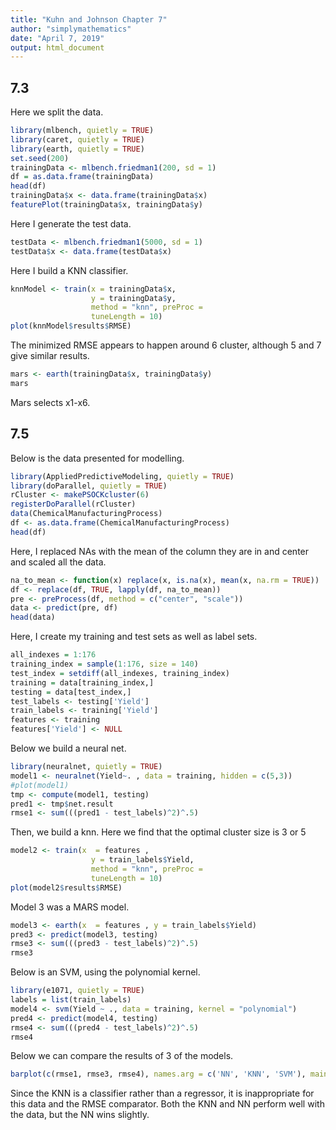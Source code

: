 ```yaml
---
title: "Kuhn and Johnson Chapter 7"
author: "simplymathematics"
date: "April 7, 2019"
output: html_document
---
```



## 7.3
Here we split the data.
```r
library(mlbench, quietly = TRUE)
library(caret, quietly = TRUE)
library(earth, quietly = TRUE)
set.seed(200)
trainingData <- mlbench.friedman1(200, sd = 1)
df = as.data.frame(trainingData)
head(df)
trainingData$x <- data.frame(trainingData$x)
featurePlot(trainingData$x, trainingData$y)
```
Here I generate the test data.
```r
testData <- mlbench.friedman1(5000, sd = 1)
testData$x <- data.frame(testData$x)
```
Here I build a KNN classifier.
```r
knnModel <- train(x = trainingData$x, 
                  y = trainingData$y, 
                  method = "knn", preProc =                             c("center", "scale"), 
                  tuneLength = 10)
plot(knnModel$results$RMSE)
```
The minimized RMSE appears to happen around 6 cluster, although 5 and 7 give similar results.

```r
mars <- earth(trainingData$x, trainingData$y)
mars
```
Mars selects x1-x6.

## 7.5
Below is the data presented for modelling.
```r
library(AppliedPredictiveModeling, quietly = TRUE)
library(doParallel, quietly = TRUE)
rCluster <- makePSOCKcluster(6)
registerDoParallel(rCluster)
data(ChemicalManufacturingProcess)
df <- as.data.frame(ChemicalManufacturingProcess)
head(df)
```
Here, I replaced NAs with the mean of the column they are in and center and scaled all the data.
```r
na_to_mean <- function(x) replace(x, is.na(x), mean(x, na.rm = TRUE))
df <- replace(df, TRUE, lapply(df, na_to_mean))
pre <- preProcess(df, method = c("center", "scale"))
data <- predict(pre, df)
head(data)
```
Here, I create my training and test sets as well as label sets.
```r
all_indexes = 1:176
training_index = sample(1:176, size = 140)
test_index = setdiff(all_indexes, training_index)
training = data[training_index,]
testing = data[test_index,]
test_labels <- testing['Yield'] 
train_labels <- training['Yield']
features <- training
features['Yield'] <- NULL
```

Below we build a neural net.
```r
library(neuralnet, quietly = TRUE)
model1 <- neuralnet(Yield~. , data = training, hidden = c(5,3))
#plot(model1)
tmp <- compute(model1, testing)
pred1 <- tmp$net.result
rmse1 <- sum(((pred1 - test_labels)^2)^.5)
```
Then, we build a knn. Here we find that the optimal cluster size is 3 or 5

```r
model2 <- train(x  = features , 
                  y = train_labels$Yield, 
                  method = "knn", preProc =                             c("center", "scale"), 
                  tuneLength = 10)
plot(model2$results$RMSE)
```

Model 3 was a MARS model.
```r
model3 <- earth(x  = features , y = train_labels$Yield)
pred3 <- predict(model3, testing)
rmse3 <- sum(((pred3 - test_labels)^2)^.5)
rmse3
```
Below is an SVM, using the polynomial kernel.
```r
library(e1071, quietly = TRUE)
labels = list(train_labels)
model4 <- svm(Yield ~ ., data = training, kernel = "polynomial")
pred4 <- predict(model4, testing)
rmse4 <- sum(((pred4 - test_labels)^2)^.5)
rmse4
```
Below we can compare the results of 3 of the models.
```r
barplot(c(rmse1, rmse3, rmse4), names.arg = c('NN', 'KNN', 'SVM'), main = "RMSE for Various Models")
```
Since the KNN is a classifier rather than a regressor, it is inappropriate for this data and the RMSE comparator. Both the KNN and NN perform well with the data, but the NN wins slightly.
